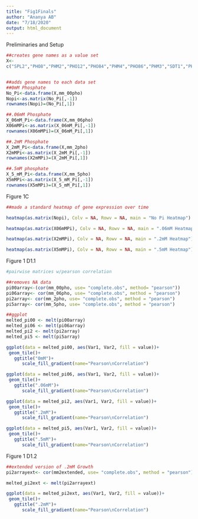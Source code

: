 ```yaml
---
title: "Fig1Finals"
author: "Ananya AB"
date: "7/18/2020"
output: html_document
---
```


Preliminaries and Setup
```r
##creates gene names as a value set
X<-
c("SPL2","PHO8","PHM2","PHO12","PHO84","PHM4","PHO86","PHM3","SDT1","PHO81","ISC10","SNA3","YNL208W","PHM4","YLR346C", "PHO11","VIP1","PHO5","MAF1","PCA1","DUR3","PHM6","ATG19","PHM8","ICY1","PLC1","HPF1","GDE1","YBR287W","ATG22","KCS1","PHO89","DDP1")


##adds gene names to each data set
##0mM Phosphate
No_Pi<-data.frame(X,mm_00pho)  
Nopi<-as.matrix(No_Pi[,-1])
rownames(Nopi)=(No_Pi[,1])

##.06mM Phosphate
X_06mM_Pi<-data.frame(X,mm_06pho)
X06mMPi<-as.matrix(X_06mM_Pi[,-1])
rownames(X06mMPi)=(X_06mM_Pi[,1])

##.2mM Phosphate
X_2mM_Pi<-data.frame(X,mm_2pho)
X2mMPi<-as.matrix(X_2mM_Pi[,-1])
rownames(X2mMPi)=(X_2mM_Pi[,1])

##.5mM phosphate
X_5_mM_Pi<-data.frame(X,mm_5pho)
X5mMPi<-as.matrix(X_5_mM_Pi[,-1])
rownames(X5mMPi)=(X_5_mM_Pi[,1])
```

Figure 1C
```r
##made a standard heatmap of gene expression over time

heatmap(as.matrix(Nopi), Colv = NA, Rowv = NA, main = "No Pi Heatmap")

heatmap(as.matrix(X06mMPi), Colv = NA, Rowv = NA, main = ".06mM Heatmap")

heatmap(as.matrix(X2mMPi), Colv = NA, Rowv = NA, main = ".2mM Heatmap")

heatmap(as.matrix(X5mMPi), Colv = NA, Rowv = NA, main = ".5mM Heatmap")
```

Figure 1 D1.1
```r
#pairwise matrices w/pearson correlation

##removes NA data
pi00array<-(cor(mm_00pho, use= "complete.obs", method= "pearson"))
pi06array<- cor(mm_06pho, use= "complete.obs", method = "pearson")
pi2array<- cor(mm_2pho, use= "complete.obs", method = "pearson")
pi5array<- cor(mm_5pho, use= "complete.obs", method = "pearson")

##ggplot
melted_pi00 <- melt(pi00array)
melted_pi06 <- melt(pi06array)
melted_pi2 <- melt(pi2array)
melted_pi5 <- melt(pi5array)

ggplot(data = melted_pi00, aes(Var1, Var2, fill = value))+
 geom_tile()+
   ggtitle("0mM")+
      scale_fill_gradient(name="Pearson\nCorrelation")

ggplot(data = melted_pi06, aes(Var1, Var2, fill = value))+
 geom_tile()+
   ggtitle(".06mM")+
      scale_fill_gradient(name="Pearson\nCorrelation")

ggplot(data = melted_pi2, aes(Var1, Var2, fill = value))+
 geom_tile()+
   ggtitle(".2mM")+
      scale_fill_gradient(name="Pearson\nCorrelation")

ggplot(data = melted_pi5, aes(Var1, Var2, fill = value))+
 geom_tile()+
   ggtitle(".5mM")+
      scale_fill_gradient(name="Pearson\nCorrelation")
```

Figure 1 D1.2
```r
##extended version of .2mM Growth
pi2arrayext<- cor(mm2extended, use= "complete.obs", method = "pearson")

melted_pi2ext <- melt(pi2arrayext)

ggplot(data = melted_pi2ext, aes(Var1, Var2, fill = value))+
 geom_tile()+
   ggtitle(".2mM")+
      scale_fill_gradient(name="Pearson\nCorrelation")
```

